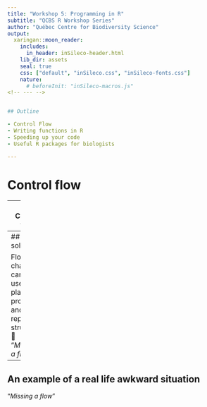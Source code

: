 ```yaml
---
title: "Workshop 5: Programming in R"
subtitle: "QCBS R Workshop Series"
author: "Québec Centre for Biodiversity Science"
output:
  xaringan::moon_reader:
    includes:
      in_header: inSileco-header.html
    lib_dir: assets
    seal: true
    css: ["default", "inSileco.css", "inSileco-fonts.css"]
    nature:
      # beforeInit: "inSileco-macros.js"
<!-- --- -->


## Outline

- Control Flow
- Writing functions in R
- Speeding up your code
- Useful R packages for biologists

---
```

# Control flow

---
## Control flow

Program flow control can be simply defined as the order in which a program is executed

### Why is it advantageous to have structured programs?

- It decreases the complexity and time of the task at hand
- This logical structure also means that the code has increased clarity
- It also means that many programmers can work on one program.

**This means increased productivity**

---
## Codes solutions

Flow charts can be used to plan programs, and represent structure

"*Missing a flow*"

---
## An example of a real life awkward situation

"*Missing a flow*"